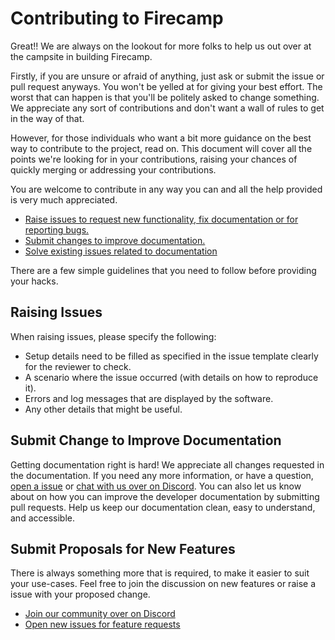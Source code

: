 # Contributing to Firecamp

Great!! We are always on the lookout for more folks to help us out over at the campsite in building Firecamp.

Firstly, if you are unsure or afraid of anything, just ask or submit the issue or pull request anyways. You won't be yelled at for giving your best effort. The worst that can happen is that you'll be politely asked to change something. We appreciate any sort of contributions and don't want a wall of rules to get in the way of that.

However, for those individuals who want a bit more guidance on the best way to contribute to the project, read on. This document will cover all the points we're looking for in your contributions, raising your chances of quickly merging or addressing your contributions.

You are welcome to contribute in any way you can and all the help provided is very much appreciated.

- [Raise issues to request new functionality, fix documentation or for reporting bugs.](https://github.com/firecampapp/Firecamp/issues)
- [Submit changes to improve documentation.](https://github.com/firecampapp/firecamp-doc/)
- [Solve existing issues related to documentation](https://github.com/firecampapp/firecamp-doc/issues/)

There are a few simple guidelines that you need to follow before providing your hacks.

## Raising Issues

When raising issues, please specify the following:
- Setup details need to be filled as specified in the issue template clearly for the reviewer to check.
- A scenario where the issue occurred (with details on how to reproduce it).
- Errors and log messages that are displayed by the software.
- Any other details that might be useful.

## Submit Change to Improve Documentation

Getting documentation right is hard! We appreciate all changes requested in the documentation. If you need any more information, or have a question, [open a issue](https://github.com/firecampapp/firecamp-doc/issues/) or [chat with us over on Discord](https://discord.gg/8hRaqhK). You can also let us know about on how you can improve the developer documentation by submitting pull requests. Help us keep our documentation clean, easy to understand, and accessible.

## Submit Proposals for New Features

There is always something more that is required, to make it easier to suit your use-cases. Feel free to join the discussion on new features or raise a issue with your proposed change.

- [Join our community over on Discord](https://discord.gg/8hRaqhK)
- [Open new issues for feature requests](https://github.com/firecampapp/Firecamp/issues)
